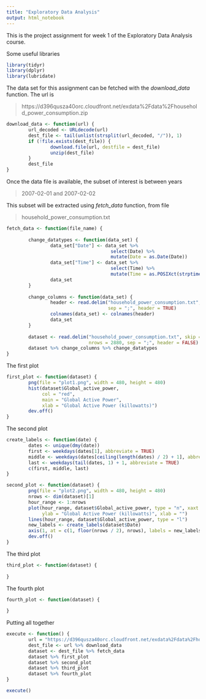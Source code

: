 ```yaml
---
title: "Exploratory Data Analysis"
output: html_notebook
---
```

This is the project assignment for week 1 of the Exploratory Data Analysis course.

Some useful libraries
```r
library(tidyr)
library(dplyr)
library(lubridate)
```

The data set for this assignment can be fetched with the *download_data* function.
The url is

> https://d396qusza40orc.cloudfront.net/exdata%2Fdata%2Fhousehold_power_consumption.zip

```r
download_data <- function(url) {
        url_decoded <- URLdecode(url)
        dest_file <- tail(unlist(strsplit(url_decoded, "/")), 1)
        if (!file.exists(dest_file)) {
                download.file(url, destfile = dest_file)
                unzip(dest_file)
        }
        dest_file
}
```
Once the data file is available, the subset of interest is between years

> 2007-02-01 and 2007-02-02

This subset will be extracted using *fetch_data* function, from file

> household_power_consumption.txt

```r
fetch_data <- function(file_name) {
        
        change_datatypes <- function(data_set) {
                data_set["Date"] <- data_set %>%
                                      select(Date) %>%
                                      mutate(Date = as.Date(Date))
                data_set["Time"] <- data_set %>%
                                      select(Time) %>%
                                      mutate(Time = as.POSIXct(strptime(Time, format = "%H:%M:%S")))
                data_set
        }
        
        change_columns <- function(data_set) {
                header <- read.delim("household_power_consumption.txt", nrows = 1,
                                     sep = ";", header = TRUE)
                colnames(data_set) <- colnames(header)
                data_set
        }
        
        dataset <- read.delim("household_power_consumption.txt", skip = 66637,
                              nrows = 2880, sep = ";", header = FALSE)
        dataset %>% change_columns %>% change_datatypes
}

```

The first plot
```r
first_plot <- function(dataset) {
        png(file = "plot1.png", width = 480, height = 480)
        hist(dataset$Global_active_power,
             col = "red",
             main = "Global Active Power",
             xlab = "Global Active Power (killowatts)")
        dev.off()
}
```

The second plot
```r
create_labels <- function(date) {
        dates <- unique(dmy(date))
        first <- weekdays(dates[1], abbreviate = TRUE)
        middle <- weekdays(dates[ceiling(length(dates) / 2) + 1], abbreviate = TRUE)
        last <- weekdays(tail(dates, 1) + 1, abbreviate = TRUE)
        c(first, middle, last)
}

second_plot <- function(dataset) {
        png(file = "plot2.png", width = 480, height = 480)
        nrows <- dim(dataset)[1]
        hour_range <- 1:nrows
        plot(hour_range, dataset$Global_active_power, type = "n", xaxt = "n",
             ylab = "Global Active Power (killowatts)", xlab = "")
        lines(hour_range, dataset$Global_active_power, type = "l")
        new_labels <- create_labels(dataset$Date)
        axis(1, at = c(1, floor(nrows / 2), nrows), labels = new_labels, tick = TRUE)
        dev.off()
}
```
The third plot
```r
third_plot <- function(dataset) {
        
}
```
The fourth plot
```r
fourth_plot <- function(dataset) {
        
}
```
Putting all together
```r
execute <- function() {
        url = "https://d396qusza40orc.cloudfront.net/exdata%2Fdata%2Fhousehold_power_consumption.zip"
        dest_file <- url %>% download_data
        dataset <- dest_file %>% fetch_data
        dataset %>% first_plot
        dataset %>% second_plot
        dataset %>% third_plot
        dataset %>% fourth_plot
}

execute()
```
